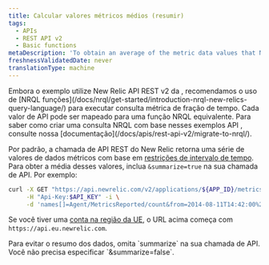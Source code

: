 ```yaml
---
title: Calcular valores métricos médios (resumir)
tags:
  - APIs
  - REST API v2
  - Basic functions
metaDescription: 'To obtain an average of the metric data values that New Relic''s REST API returns, include "summarize=true" in your API call.'
freshnessValidatedDate: never
translationType: machine
---
```


<Callout variant="important">
  Embora o exemplo utilize New Relic API REST v2 da , recomendamos o uso de [NRQL funções](/docs/nrql/get-started/introduction-nrql-new-relics-query-language/) para executar consulta métrica de fração de tempo. Cada valor de API pode ser mapeado para uma função NRQL equivalente. Para saber como criar uma consulta NRQL com base nesses exemplos API , consulte nossa [documentação](/docs/apis/rest-api-v2/migrate-to-nrql/).
</Callout>

Por padrão, a chamada de API REST do New Relic retorna uma série de valores de dados métricos com base em [restrições de intervalo de tempo](/docs/apm/apis/requirements/extracting-metric-data#time). Para obter a média desses valores, inclua `&summarize=true` na sua chamada de API. Por exemplo:

```sh
curl -X GET "https://api.newrelic.com/v2/applications/${APP_ID}/metrics/data.json" \
     -H "Api-Key:$API_KEY" -i \
     -d 'names[]=Agent/MetricsReported/count&from=2014-08-11T14:42:00%2B08:00&to=2014-08-11T15:12:00%2B08:00&summarize=true'
```

Se você tiver uma [conta na região da UE](/docs/using-new-relic/welcome-new-relic/getting-started/introduction-eu-region-data-center), o URL acima começa com `https://api.eu.newrelic.com`.

<Callout variant="tip">
  Para evitar o resumo dos dados, omita `summarize` na sua chamada de API. Você não precisa especificar `&summarize=false`.
</Callout>